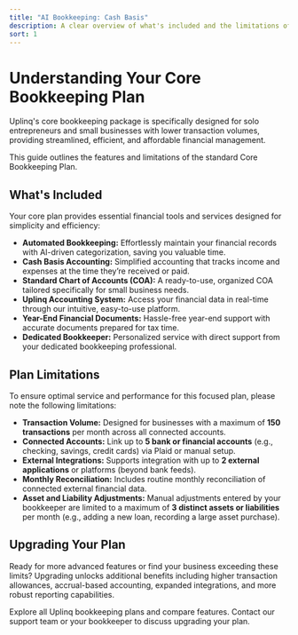 ```yaml
---
title: "AI Bookkeeping: Cash Basis"
description: A clear overview of what's included and the limitations of Uplinq's base bookkeeping plan, ideal for solo entrepreneurs and small businesses.
sort: 1
---
```


# Understanding Your Core Bookkeeping Plan

<Callout type="info" title="Plan Overview">
Uplinq's core bookkeeping package is specifically designed for solo entrepreneurs and small businesses with lower transaction volumes, providing streamlined, efficient, and affordable financial management.
</Callout>

This guide outlines the features and limitations of the standard Core Bookkeeping Plan.

## What's Included

Your core plan provides essential financial tools and services designed for simplicity and efficiency:

-   **Automated Bookkeeping:** Effortlessly maintain your financial records with AI-driven categorization, saving you valuable time.
-   **Cash Basis Accounting:** Simplified accounting that tracks income and expenses at the time they’re received or paid.
-   **Standard Chart of Accounts (COA):** A ready-to-use, organized COA tailored specifically for small business needs.
-   **Uplinq Accounting System:** Access your financial data in real-time through our intuitive, easy-to-use platform.
-   **Year-End Financial Documents:** Hassle-free year-end support with accurate documents prepared for tax time.
-   **Dedicated Bookkeeper:** Personalized service with direct support from your dedicated bookkeeping professional.

## Plan Limitations

<Callout type="warn" title="Important Considerations">
To ensure optimal service and performance for this focused plan, please note the following limitations:
</Callout>

-   **Transaction Volume:** Designed for businesses with a maximum of **150 transactions** per month across all connected accounts.
-   **Connected Accounts:** Link up to **5 bank or financial accounts** (e.g., checking, savings, credit cards) via Plaid or manual setup.
-   **External Integrations:** Supports integration with up to **2 external applications** or platforms (beyond bank feeds).
-   **Monthly Reconciliation:** Includes routine monthly reconciliation of connected external financial data.
-   **Asset and Liability Adjustments:** Manual adjustments entered by your bookkeeper are limited to a maximum of **3 distinct assets or liabilities** per month (e.g., adding a new loan, recording a large asset purchase).

## Upgrading Your Plan

Ready for more advanced features or find your business exceeding these limits? Upgrading unlocks additional benefits including higher transaction allowances, accrual-based accounting, expanded integrations, and more robust reporting capabilities.

<Cards>
  <Card href="/pricing" title="View Plan Options" icon="list">
    Explore all Uplinq bookkeeping plans and compare features.
  </Card>
  <Card href="/help/contact-support" title="Discuss Your Needs" icon="message-circle">
    Contact our support team or your bookkeeper to discuss upgrading your plan.
  </Card>
</Cards>